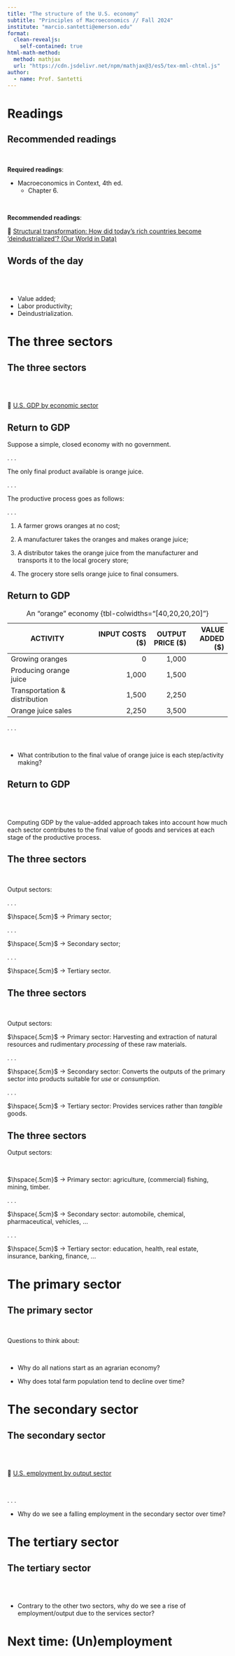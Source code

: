 ```yaml
---
title: "The structure of the U.S. economy"
subtitle: "Principles of Macroeconomics // Fall 2024"
institute: "marcio.santetti@emerson.edu"
format: 
  clean-revealjs:
    self-contained: true
html-math-method:
  method: mathjax
  url: "https://cdn.jsdelivr.net/npm/mathjax@3/es5/tex-mml-chtml.js"
author:
  - name: Prof. Santetti
---
```

  
# Readings {background-color="#62259D"}
  
  
  
## Recommended readings
  
<br>
  
**Required readings**:
  
- [Macroeconomics in Context]{.note}, 4th ed.
  - Chapter 6.

  
<br>

**Recommended readings**:

  &#128279; [[Structural transformation: How did today’s rich countries become ‘deindustrialized’? (Our World in Data)]{.link}](https://ourworldindata.org/structural-transformation-and-deindustrialization-evidence-from-todays-rich-countries)
  
  
## Words of the day
  
<br><br>

  - Value added;
  - Labor productivity;
  - Deindustrialization.
  
# The three sectors {background-color="#62259D"}

## The three sectors

<br><br>

  &#128279;  [[U.S. GDP by economic sector]{.link}](https://ourworldindata.org/grapher/shares-of-gdp-by-economic-sector)

## Return to GDP

Suppose a simple, [closed]{.hi-green} economy with [no]{.hi} government.

. . .

The only [final]{.note} product available is [orange juice]{.hi-orange}.

. . .

The [productive process]{.note} goes as follows:

. . .

1. A farmer grows oranges at [no cost]{.hi-slate};

2. A [manufacturer]{.hi} takes the oranges and makes orange juice;

3. A distributor takes the orange juice from the manufacturer and [transports]{.hi-pink} it to the local grocery store;

4. The grocery store [sells]{.hi-purple} orange juice to final consumers.

## Return to GDP

| ACTIVITY                         |    INPUT COSTS (\$)   | OUTPUT PRICE (\$) | VALUE ADDED ($)
|----------------------------------|--------------------------:|----------------:|---------------:
| Growing oranges                  |  0              |      1,000                |  
| Producing orange juice           |  1,000          |      1,500                 |
| Transportation & distribution    |  1,500          |      2,250                      |
| Orange juice sales               |  2,250     |           3,500                  |            |

: An "orange" economy {tbl-colwidths="[40,20,20,20]"}


. . . 

<br>

- What [contribution]{.hi-pink} to the final value of orange juice is [each step/activity]{.note} making?


## Return to GDP

<br><br>

Computing GDP by the [value-added approach]{.note} takes into account how much [each sector]{.hi} contributes to the final value of goods and services at [each stage]{.hi-slate} of the productive process.

## The three sectors

<br>

Output [sectors]{.hi-slate}:



. . .

$\hspace{.5cm}$  &rarr; [Primary sector]{.note};

. . .

$\hspace{.5cm}$  &rarr; [Secondary sector]{.note};

. . .

$\hspace{.5cm}$  &rarr; [Tertiary sector]{.note}.

## The three sectors

<br>

Output [sectors]{.hi-slate}:



$\hspace{.5cm}$  &rarr; [Primary sector]{.note}: Harvesting and extraction of [natural resources]{.hi-green} and rudimentary [*processing*]{.orange} of these raw materials. 
  
. . .

$\hspace{.5cm}$  &rarr; [Secondary sector]{.note}: [Converts]{.hi-orange} the outputs of the primary sector into products suitable for *use* or *consumption.*

. . .

$\hspace{.5cm}$  &rarr; [Tertiary sector]{.note}: Provides [services]{.hi} rather than *tangible* goods.


## The three sectors

Output [sectors]{.hi-slate}:


<br>


$\hspace{.5cm}$  &rarr; [Primary sector]{.note}: agriculture, (commercial) fishing, mining, timber.
  
. . .

$\hspace{.5cm}$  &rarr; [Secondary sector]{.note}: automobile, chemical, pharmaceutical, vehicles, ...

. . .

$\hspace{.5cm}$  &rarr; [Tertiary sector]{.note}: education, health, real estate, insurance, banking, finance, ...



# The primary sector {background-color="#62259D"}

## The primary sector


<br>

[Questions]{.note} to think about:

<br>

  - Why do all nations start as an [agrarian]{.hi} economy?
  
  - Why does total farm population tend to [decline]{.hi-red} over time?


# The secondary sector {background-color="#62259D"}


## The secondary sector

<br><br>

  &#128279; [[U.S. employment by output sector]{.link}](https://ourworldindata.org/grapher/employment-by-economic-sector?stackMode=relative)
  
<br>

. . .

  - Why do we see a [falling]{.hi-green} employment in the secondary sector over time?


# The tertiary sector {background-color="#62259D"}


## The tertiary sector

<br><br>

  - Contrary to the other two sectors, why do we see a [rise]{.hi-blue} of employment/output due to the [services]{.note} sector?

# Next time: (Un)employment {background-color="#62259D"}